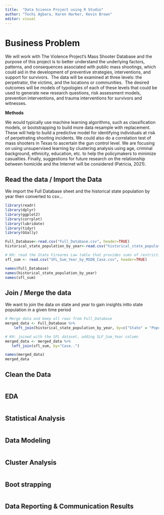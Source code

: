 ```yaml
---
title:  "Data Science Project using R Studio"
author: "Tochi Agbara, Karen Harker, Kevin Brown"
editor: visual
---
```


# Business Problem

We will work with The Violence Project's Mass Shooter Database and the purpose of this project is to better understand the underlying factors, patterns, and consequences associated with public mass shootings, which could aid in the development of preventive strategies, interventions, and support for survivors.  The data will be examined at three levels: the perpetrator, the victims, and the locations or communities.  The desired outcomes will be models of typologies of each of these levels that could be used to generate new research questions, risk assessment models, prevention interventions, and trauma interventions for survivors and witnesses.   

**Methods**

We would typically use machine learning algorithms, such as classification models, or bootstrapping to build more data resample with replacement. These will help to build a predictive model for identifying individuals at risk of perpetrating shooting incidents. We could also do a correlation test of mass shooters in Texas to ascertain the gun control level. We are focusing on using unsupervised learning by clustering analysis using age, criminal background, ethnicity, education, etc. to help the policymakers to minimize casualties. Finally, suggestions for future research on the relationship between homicide and the Internet will be considered (Patricia, 2021). 

## Read the data / Import the Data

We import the Full Database sheet and the historical state population by year then converted to csv...

```r
library(readr)
library(dplyr)
library(ggplot2)
library(corrplot)
library(lubridate)
library(tidyr)
library(GGally)

Full_Database<-read.csv("Full_Database.csv", header=TRUE)
historical_state_population_by_year<-read.csv("historical_state_population_by_year.csv", header=TRUE)

# KH: read the State Firearms Law table that provides sums of restrictive gun laws for that state in the year of that event.
sfl_sum <- read.csv("SFL_Sum_Year_by_MSDB_Case.csv", header=TRUE)

names(Full_Database)
names(historical_state_population_by_year)
names(sfl_sum)
```

## Join / Merge the data

We want to join the data on state and year to gain insights intto state population in a given time period

```r

# Merge data and keep all rows from Full_Database
merged_data <- Full_Database %>%
    left_join(historical_state_population_by_year, by=c("State" = "PopulationState", "Year" = "StatePopulationYear"))

# KH: joined with the SFL dataset, adding SLF_Sum_Year column
merged_data <- merged_data %>%
   left_join(sfl_sum, by="Case..")

names(merged_data)
merged_data
```

## Clean the Data

```r

```

## EDA

```r

```

## Statistical Analysis

```r

```

## Data Modeling

```r

```

## Cluster Analysis

```r

```

## Boot strapping

```r

```

## Data Reporting & Communication Results

## 
